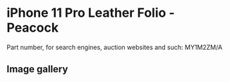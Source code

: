 
# iPhone 11 Pro Leather Folio - Peacock

Part number, for search engines, auction websites and such: MY1M2ZM/A

## Image gallery

<div style={{ width: "768px" }}>
  <GalleryComponent
    images={[
      {
        original: "/everysource/MY1M2.png",
        thumbnail: "/everypreview/MY1M2.png",
      },
      {
        original: "/everysource/MY1M2_AV1.png",
        thumbnail: "/everypreview/MY1M2_AV1.png",
      },
      {
        original: "/everysource/MY1M2_AV2.png",
        thumbnail: "/everypreview/MY1M2_AV2.png",
      },
      {
        original: "/everysource/MY1M2_AV3.png",
        thumbnail: "/everypreview/MY1M2_AV3.png",
      },
      {
        original: "/everysource/MY1M2_AV4.png",
        thumbnail: "/everypreview/MY1M2_AV4.png",
      },
      {
        original: "/everysource/MY1M2_AV5.png",
        thumbnail: "/everypreview/MY1M2_AV5.png",
      }
    ]}
  />
</div>